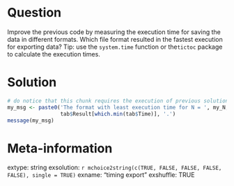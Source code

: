 ```r

```

Question
========

Improve the previous code by measuring the execution time for saving the data in different formats. Which file format resulted in the fastest execution for exporting data? Tip: use the `system.time` function or the` tictoc` package to calculate the execution times.


Solution
================

```r
# do notice that this chunk requires the execution of previous solution
my_msg <- paste0('The format with least execution time for N = ', my_N, ' is ', 
                 tab$Result[which.min(tab$Time)], '.')
message(my_msg)
```


Meta-information
================
extype: string
exsolution: `r mchoice2string(c(TRUE, FALSE, FALSE, FALSE, FALSE), single = TRUE)`
exname: "timing export"
exshuffle: TRUE

